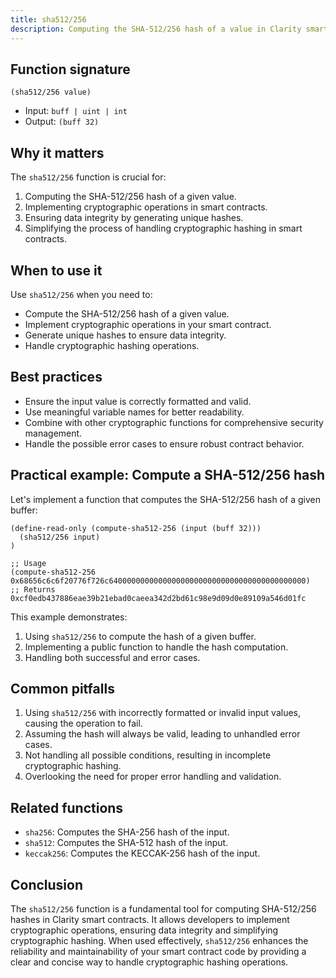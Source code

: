 ```yaml
---
title: sha512/256
description: Computing the SHA-512/256 hash of a value in Clarity smart contracts.
---
```


## Function signature

```clarity
(sha512/256 value)
```

- Input: `buff | uint | int`
- Output: `(buff 32)`

## Why it matters

The `sha512/256` function is crucial for:

1. Computing the SHA-512/256 hash of a given value.
2. Implementing cryptographic operations in smart contracts.
3. Ensuring data integrity by generating unique hashes.
4. Simplifying the process of handling cryptographic hashing in smart contracts.

## When to use it

Use `sha512/256` when you need to:

- Compute the SHA-512/256 hash of a given value.
- Implement cryptographic operations in your smart contract.
- Generate unique hashes to ensure data integrity.
- Handle cryptographic hashing operations.

## Best practices

- Ensure the input value is correctly formatted and valid.
- Use meaningful variable names for better readability.
- Combine with other cryptographic functions for comprehensive security management.
- Handle the possible error cases to ensure robust contract behavior.

## Practical example: Compute a SHA-512/256 hash

Let's implement a function that computes the SHA-512/256 hash of a given buffer:

```clarity
(define-read-only (compute-sha512-256 (input (buff 32)))
  (sha512/256 input)
)

;; Usage
(compute-sha512-256 0x68656c6c6f20776f726c64000000000000000000000000000000000000000000)
;; Returns 0xcf0edb437886eae39b21ebad0caeea342d2bd61c98e9d09d0e89109a546d01fc
```

This example demonstrates:
1. Using `sha512/256` to compute the hash of a given buffer.
2. Implementing a public function to handle the hash computation.
3. Handling both successful and error cases.

## Common pitfalls

1. Using `sha512/256` with incorrectly formatted or invalid input values, causing the operation to fail.
2. Assuming the hash will always be valid, leading to unhandled error cases.
3. Not handling all possible conditions, resulting in incomplete cryptographic hashing.
4. Overlooking the need for proper error handling and validation.

## Related functions

- `sha256`: Computes the SHA-256 hash of the input.
- `sha512`: Computes the SHA-512 hash of the input.
- `keccak256`: Computes the KECCAK-256 hash of the input.

## Conclusion

The `sha512/256` function is a fundamental tool for computing SHA-512/256 hashes in Clarity smart contracts. It allows developers to implement cryptographic operations, ensuring data integrity and simplifying cryptographic hashing. When used effectively, `sha512/256` enhances the reliability and maintainability of your smart contract code by providing a clear and concise way to handle cryptographic hashing operations.
